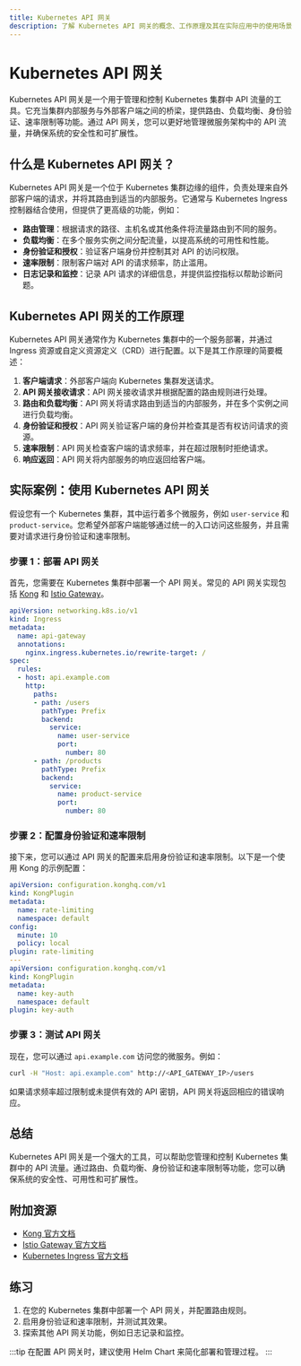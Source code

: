 ```yaml
---
title: Kubernetes API 网关
description: 了解 Kubernetes API 网关的概念、工作原理及其在实际应用中的使用场景。
---
```


# Kubernetes API 网关

Kubernetes API 网关是一个用于管理和控制 Kubernetes 集群中 API 流量的工具。它充当集群内部服务与外部客户端之间的桥梁，提供路由、负载均衡、身份验证、速率限制等功能。通过 API 网关，您可以更好地管理微服务架构中的 API 流量，并确保系统的安全性和可扩展性。

## 什么是 Kubernetes API 网关？

Kubernetes API 网关是一个位于 Kubernetes 集群边缘的组件，负责处理来自外部客户端的请求，并将其路由到适当的内部服务。它通常与 Kubernetes Ingress 控制器结合使用，但提供了更高级的功能，例如：

- **路由管理**：根据请求的路径、主机名或其他条件将流量路由到不同的服务。
- **负载均衡**：在多个服务实例之间分配流量，以提高系统的可用性和性能。
- **身份验证和授权**：验证客户端身份并控制其对 API 的访问权限。
- **速率限制**：限制客户端对 API 的请求频率，防止滥用。
- **日志记录和监控**：记录 API 请求的详细信息，并提供监控指标以帮助诊断问题。

## Kubernetes API 网关的工作原理

Kubernetes API 网关通常作为 Kubernetes 集群中的一个服务部署，并通过 Ingress 资源或自定义资源定义（CRD）进行配置。以下是其工作原理的简要概述：

1. **客户端请求**：外部客户端向 Kubernetes 集群发送请求。
2. **API 网关接收请求**：API 网关接收请求并根据配置的路由规则进行处理。
3. **路由和负载均衡**：API 网关将请求路由到适当的内部服务，并在多个实例之间进行负载均衡。
4. **身份验证和授权**：API 网关验证客户端的身份并检查其是否有权访问请求的资源。
5. **速率限制**：API 网关检查客户端的请求频率，并在超过限制时拒绝请求。
6. **响应返回**：API 网关将内部服务的响应返回给客户端。

## 实际案例：使用 Kubernetes API 网关

假设您有一个 Kubernetes 集群，其中运行着多个微服务，例如 `user-service` 和 `product-service`。您希望外部客户端能够通过统一的入口访问这些服务，并且需要对请求进行身份验证和速率限制。

### 步骤 1：部署 API 网关

首先，您需要在 Kubernetes 集群中部署一个 API 网关。常见的 API 网关实现包括 [Kong](https://konghq.com/) 和 [Istio Gateway](https://istio.io/latest/docs/concepts/traffic-management/#gateway)。

```yaml
apiVersion: networking.k8s.io/v1
kind: Ingress
metadata:
  name: api-gateway
  annotations:
    nginx.ingress.kubernetes.io/rewrite-target: /
spec:
  rules:
  - host: api.example.com
    http:
      paths:
      - path: /users
        pathType: Prefix
        backend:
          service:
            name: user-service
            port:
              number: 80
      - path: /products
        pathType: Prefix
        backend:
          service:
            name: product-service
            port:
              number: 80
```

### 步骤 2：配置身份验证和速率限制

接下来，您可以通过 API 网关的配置来启用身份验证和速率限制。以下是一个使用 Kong 的示例配置：

```yaml
apiVersion: configuration.konghq.com/v1
kind: KongPlugin
metadata:
  name: rate-limiting
  namespace: default
config:
  minute: 10
  policy: local
plugin: rate-limiting
---
apiVersion: configuration.konghq.com/v1
kind: KongPlugin
metadata:
  name: key-auth
  namespace: default
plugin: key-auth
```

### 步骤 3：测试 API 网关

现在，您可以通过 `api.example.com` 访问您的微服务。例如：

```bash
curl -H "Host: api.example.com" http://<API_GATEWAY_IP>/users
```

如果请求频率超过限制或未提供有效的 API 密钥，API 网关将返回相应的错误响应。

## 总结

Kubernetes API 网关是一个强大的工具，可以帮助您管理和控制 Kubernetes 集群中的 API 流量。通过路由、负载均衡、身份验证和速率限制等功能，您可以确保系统的安全性、可用性和可扩展性。

## 附加资源

- [Kong 官方文档](https://docs.konghq.com/)
- [Istio Gateway 官方文档](https://istio.io/latest/docs/concepts/traffic-management/#gateway)
- [Kubernetes Ingress 官方文档](https://kubernetes.io/docs/concepts/services-networking/ingress/)

## 练习

1. 在您的 Kubernetes 集群中部署一个 API 网关，并配置路由规则。
2. 启用身份验证和速率限制，并测试其效果。
3. 探索其他 API 网关功能，例如日志记录和监控。

:::tip
在配置 API 网关时，建议使用 Helm Chart 来简化部署和管理过程。
:::
